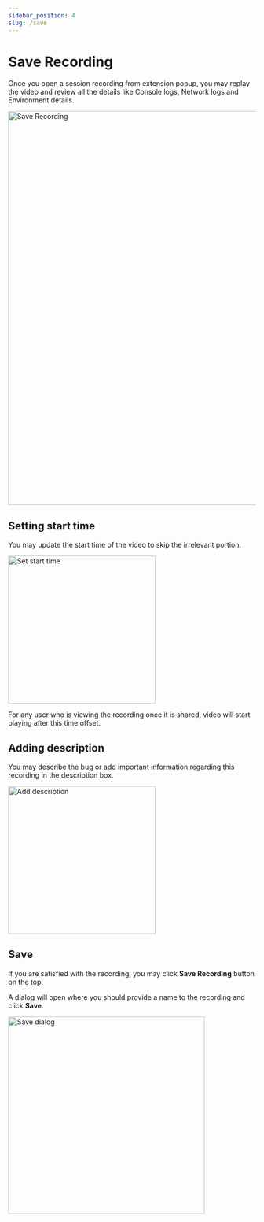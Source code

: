 ```yaml
---
sidebar_position: 4
slug: /save  
---
```


# Save Recording

Once you open a session recording from extension popup, you may replay the video and review all the details like Console logs, Network logs and Environment details.

<img src="/img/docs/session-recording/save-recording.png" alt="Save Recording" width="800" />

## Setting start time
You may update the start time of the video to skip the irrelevant portion.

<img src="/img/docs/session-recording/start-time.png" alt="Set start time" width="300" />

For any user who is viewing the recording once it is shared, video will start playing after this time offset.

## Adding description
You may describe the bug or add important information regarding this recording in the description box.

<img src="/img/docs/session-recording/description.png" alt="Add description" width="300" />

## Save
If you are satisfied with the recording, you may click **Save Recording** button on the top.

A dialog will open where you should provide a name to the recording and click **Save**.

<img src="/img/docs/session-recording/save-dialog.png" alt="Save dialog" width="400" />

